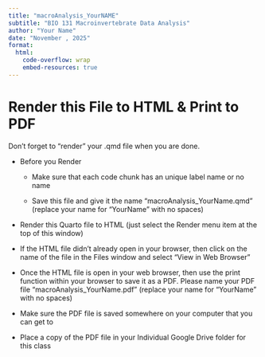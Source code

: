 ```yaml
---
title: "macroAnalysis_YourNAME"
subtitle: "BIO 131 Macroinvertebrate Data Analysis"
author: "Your Name"
date: "November , 2025"
format: 
  html:
    code-overflow: wrap
    embed-resources: true
---
```



# Render this File to HTML & Print to PDF

Don't forget to "render" your .qmd file when you are done.

-   Before you Render

    -   Make sure that each code chunk has an unique label name or no name

    -   Save this file and give it the name "macroAnalysis_YourName.qmd" (replace your name for "YourName" with no spaces)

-   Render this Quarto file to HTML (just select the Render menu item at the top of this window)

-   If the HTML file didn't already open in your browser, then click on the name of the file in the Files window and select "View in Web Browser"

-   Once the HTML file is open in your web browser, then use the print function within your browser to save it as a PDF. Please name your PDF file "macroAnalysis_YourName.pdf" (replace your name for "YourName" with no spaces)

-   Make sure the PDF file is saved somewhere on your computer that you can get to

-   Place a copy of the PDF file in your Individual Google Drive folder for this class
